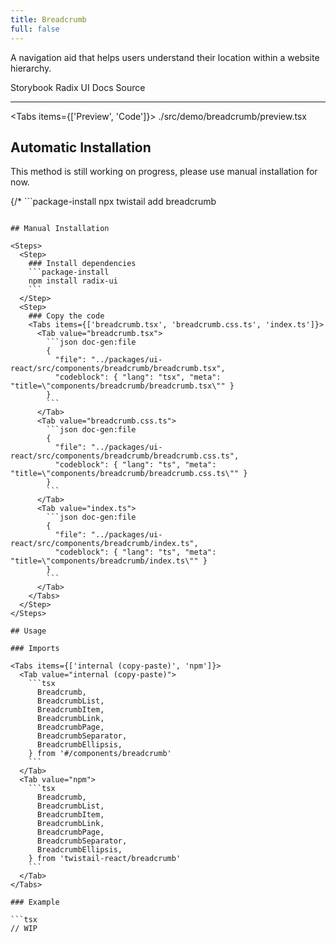 ```yaml
---
title: Breadcrumb
full: false
---
```


A navigation aid that helps users understand their location within a website hierarchy.

<Badges>
  <BadgeLink href="https://storybook.twistail.com/?path=/docs/base-components-breadcrumb--default" external>
    Storybook
  </BadgeLink>
  <BadgeLink href="https://www.radix-ui.com/primitives/docs/utilities/slot" external>
    Radix UI Docs
  </BadgeLink>
  <BadgeLink href="https://github.com/riipandi/twistail/tree/main/packages/ui-react/src/components/breadcrumb" external>
    Source
  </BadgeLink>
</Badges>

---


<Tabs items={['Preview', 'Code']}>
  <Tab value="Preview" className="rounded-b-xl flex min-h-44 flex-wrap items-center justify-center gap-4 py-20 not-prose">
    <Demo />
  </Tab>
  <Tab value="Code">
    <include cwd lang="tsx">./src/demo/breadcrumb/preview.tsx</include>
  </Tab>
</Tabs>

## Automatic Installation

<Callout type='warn'>
  This method is still working on progress, please use manual installation for now.
</Callout>

{/* ```package-install
npx twistail add breadcrumb
``` */}

## Manual Installation

<Steps>
  <Step>
    ### Install dependencies
    ```package-install
    npm install radix-ui
    ```
  </Step>
  <Step>
    ### Copy the code
    <Tabs items={['breadcrumb.tsx', 'breadcrumb.css.ts', 'index.ts']}>
      <Tab value="breadcrumb.tsx">
        ```json doc-gen:file
        {
          "file": "../packages/ui-react/src/components/breadcrumb/breadcrumb.tsx",
          "codeblock": { "lang": "tsx", "meta": "title=\"components/breadcrumb/breadcrumb.tsx\"" }
        }
        ```
      </Tab>
      <Tab value="breadcrumb.css.ts">
        ```json doc-gen:file
        {
          "file": "../packages/ui-react/src/components/breadcrumb/breadcrumb.css.ts",
          "codeblock": { "lang": "ts", "meta": "title=\"components/breadcrumb/breadcrumb.css.ts\"" }
        }
        ```
      </Tab>
      <Tab value="index.ts">
        ```json doc-gen:file
        {
          "file": "../packages/ui-react/src/components/breadcrumb/index.ts",
          "codeblock": { "lang": "ts", "meta": "title=\"components/breadcrumb/index.ts\"" }
        }
        ```
      </Tab>
    </Tabs>
  </Step>
</Steps>

## Usage

### Imports

<Tabs items={['internal (copy-paste)', 'npm']}>
  <Tab value="internal (copy-paste)">
    ```tsx
      Breadcrumb,
      BreadcrumbList,
      BreadcrumbItem,
      BreadcrumbLink,
      BreadcrumbPage,
      BreadcrumbSeparator,
      BreadcrumbEllipsis,
    } from '#/components/breadcrumb'
    ```
  </Tab>
  <Tab value="npm">
    ```tsx
      Breadcrumb,
      BreadcrumbList,
      BreadcrumbItem,
      BreadcrumbLink,
      BreadcrumbPage,
      BreadcrumbSeparator,
      BreadcrumbEllipsis,
    } from 'twistail-react/breadcrumb'
    ```
  </Tab>
</Tabs>

### Example

```tsx
// WIP
```

